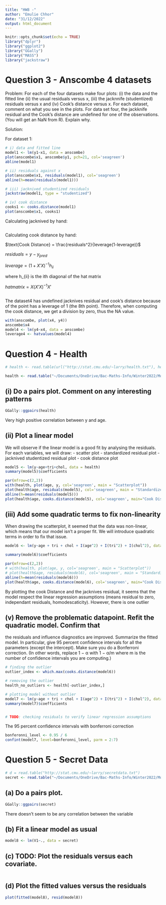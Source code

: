 ```yaml
---
title: "HW8 -"
author: "Emulie Chhor"
date: "31/12/2022"
output: html_document
---
```


```r
knitr::opts_chunk$set(echo = TRUE)
library("dplyr")
library("ggplot2")
library("GGally")
library("MASS")
library("jackstraw")
```

# Question 3 - Anscombe 4 datasets

Problem:
For each of the four datasets make four plots: (i) the data and the fitted line (ii) the
usual residuals versus x, (iii) the jacknnife (studentized) residuals versus x and (iv)
Cook’s distance versus x.
For each dataset, comment on what you see in the plots. For data set four, the jackknife
residual and the Cook’s distance are undefined for one of the observations. (You will
get an NaN from R). Explain why.

Solution:

For dataset 1:
```r

# i) data and fitted line
model1 <- lm(y1~x1, data = anscombe)
plot(anscombe$x1, anscombe$y1, pch=21, col='seagreen')
abline(model1)

# ii) residuals against x
plot(anscombe$x1, residuals(model1), col='seagreen')
abline(h=mean(residuals(model1)))

# iii) jacknived studentized residuals
jackstraw(model1, type = "studentized")

# iv) cook distance
cooks1 <- cooks.distance(model1)
plot(anscombe$x1, cooks1)

```

Calculating jacknived by hand:

```r

```



Calculating cook distance by hand:

$\text{Cook Distance} = \frac{residuals^2}{leverage(1-leverage)}$

$residuals = y - y_{pred}$

$leverage = (1 + X'X)^{-1} h_{ii}$

where h_{ii} is the ith diagonal of the hat matrix

$hat matrix = X(X'X)^{-1}X'$

```r


```


The dataset4 has undefined jacknives residual and cook's distance because of the point has a leverage of 1 (the 8th point). Therefore, when computing the cook distance, we get a division by zero, thus the NA value.

```r
with(anscombe, plot(x4, y4))
anscombe$x4
model4 <- lm(y4~x4, data = anscombe)
leverage4 <- hatvalues(model4)
```



# Question 4 - Health


```r
# health <- read.table(url("http://stat.cmu.edu/~larry/health.txt"), header = TRUE)

health <- read.table("~/Documents/OneDrive/Bac-Maths-Info/Winter2022/ModernRegression_36-401/datasets/health.txt", header = TRUE)

```

## (i) Do a pairs plot. Comment on any interesting patterns

```r
GGally::ggpairs(health)
```


Very high positive correlation between y and age.

## (ii) Plot a linear model

We will observe if the linear model is a good fit by analysing the residuals. For each variables, we will draw: 
- scatter plot
- standardized residual plot
- jacknived studentized residual plot
- cook distance plot

```r
model5 <- lm(y~age+tri+chol, data = health)
summary(model5)$coefficients

par(mfrow=c(2,2))
with(health, plot(age, y, col='seagreen', main = "Scatterplot"))
plot(health$age, residuals(model5), col='seagreen', main = "Standardized Residuals", xlab = "", ylab = "")
abline(h=mean(residuals(model5)))
plot(health$age, cooks.distance(model5), col='seagreen', main="Cook Distance", xlab = "", ylab = "")
```

## (iii) Add some quadratic terms to fix non-linearity

When drawing the scatterplot, it  seemed that the data was non-linear, which 
means that our model isn't a proper fit. We will introduce quadratic terms in 
order to fix that issue.

```r
model6 <- lm(y~age + tri + chol + I(age^2) + I(tri^2) + I(chol^2), data = health)

summary(model6)$coefficients

par(mfrow=c(2,2))
# with(health, plot(age, y, col='seagreen', main = "Scatterplot"))
# plot(health$age, residuals(model6), col='seagreen', main = "Standardized Residuals", xlab = "", ylab = "")
abline(h=mean(residuals(model6)))
plot(health$age, cooks.distance(model6), col='seagreen', main="Cook Distance", xlab = "", ylab = "")

```
By plotting the cook Distance and the jacknives residual, it seems that the model 
respect the linear regression assumptions (means residual to zero, independant residuals, 
homodescaticity). However, there is one outlier



## (v) Remove the problematic datapoint. Refit the quadratic model. Confirm that
the residuals and influence diagnostics are improved. Summarize the fitted model.
In particular, give 95 percent confidence intervals for all the parameters (except the
intercept). Make sure you do a Bonferroni correction. (In other words, replace 1 − α
with 1 − α/m where m is the number of confidence intervals you are computing.)

```r
# finding the outlier
outlier_index <- which.max(cooks.distance(model6))

# removing the outlier
health_no_outliers <- health[-outlier_index,]

# plotting model without outlier
model7 <- lm(y~age + tri + chol + I(age^2) + I(tri^2) + I(chol^2), data = health_no_outliers)
summary(model7)$coefficients


# TODO: checking residuals to verify linear regression assumptions

```


The 95 percent confidence intervals with bonferroni correction

```r
bonferonni_level <- 0.95 / 6
confint(model7, level=bonferonni_level, parm = 2:7)
```


# Question 5 - Secret Data

```r
# d = read.table("http://stat.cmu.edu/~larry/secretdata.txt")
secret <- read.table("~/Documents/OneDrive/Bac-Maths-Info/Winter2022/ModernRegression_36-401/datasets/secretdata.txt", header = FALSE)
```

## (a) Do a pairs plot.

```r
GGally::ggpairs(secret)
```

There doesn't seem to be any correlation between the variable


## (b) Fit a linear model as usual

```r
model8 <- lm(V1~., data = secret)
```

## (c) TODO: Plot the residuals versus each covariate.

```r

```


## (d) Plot the fitted values versus the residuals

```r
plot(fitted(model8), resid(model8))
```








